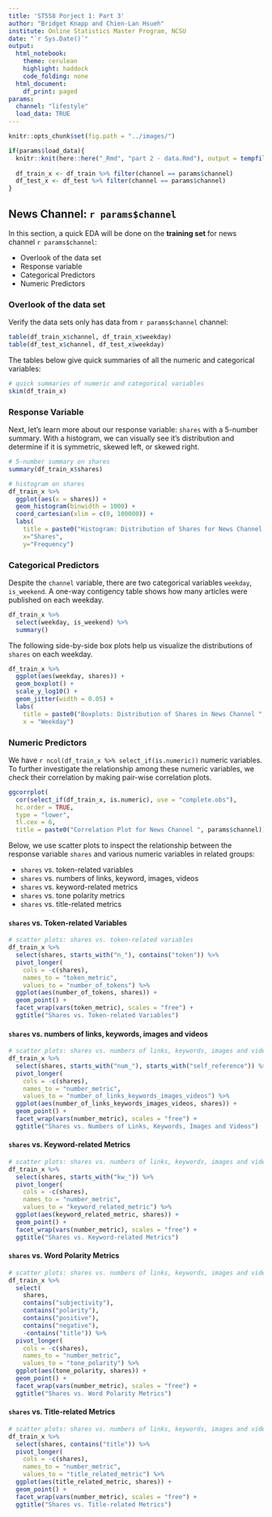 ```yaml
---
title: 'ST558 Porject 1: Part 3'
author: "Bridget Knapp and Chien-Lan Hsueh"
institute: Online Statistics Master Program, NCSU
date: "`r Sys.Date()`"
output:
  html_notebook:
    theme: cerulean
    highlight: haddock
    code_folding: none
  html_document:
    df_print: paged
params:
  channel: "lifestyle"
  load_data: TRUE
---
```



```r
knitr::opts_chunk$set(fig.path = "../images/")

if(params$load_data){
  knitr::knit(here::here("_Rmd", "part 2 - data.Rmd"), output = tempfile())
  
  df_train_x <- df_train %>% filter(channel == params$channel)
  df_test_x <- df_test %>% filter(channel == params$channel)
}
```



## News Channel: ``r params$channel``

In this section, a quick EDA will be done on the **training set** for news channel ``r params$channel``:

- Overlook of the data set
- Response variable
- Categorical Predictors
- Numeric Predictors


### Overlook of the data set

Verify the data sets only has data from ``r params$channel`` channel:
```r
table(df_train_x$channel, df_train_x$weekday)
table(df_test_x$channel, df_test_x$weekday)
```

The tables below give quick summaries of all the numeric and categorical variables:
```r
# quick summaries of numeric and categorical variables
skim(df_train_x)
```

### Response Variable

Next, let's learn more about our response variable: `shares` with a 5-number summary. With a histogram, we can visually see it's distribution and determine if it is symmetric, skewed left, or skewed right.

```r
# 5-number summary on shares
summary(df_train_x$shares)

# histogram on shares
df_train_x %>% 
  ggplot(aes(x = shares)) + 
  geom_histogram(binwidth = 1000) +
  coord_cartesian(xlim = c(0, 100000)) +
  labs(
    title = paste0("Histogram: Distribution of Shares for News Channel ", params$channel),
    x="Shares",
    y="Frequency")
```

### Categorical Predictors

Despite the `channel` variable, there are two categorical variables `weekday`, `is_weekend`. A one-way contigency table shows how many articles were published on each weekday.

```r
df_train_x %>% 
  select(weekday, is_weekend) %>% 
  summary()
```
The following side-by-side box plots help us visualize the distributions of `shares` on each weekday.

```r
df_train_x %>% 
  ggplot(aes(weekday, shares)) +
  geom_boxplot() +
  scale_y_log10() +
  geom_jitter(width = 0.05) +
  labs(
    title = paste0("Boxplots: Distribution of Shares in News Channel ", params$channel, " for Each Weekday"),
    x = "Weekday")
```

### Numeric Predictors

We have `r ncol(df_train_x %>% select_if(is.numeric))` numeric variables. To further investigate the relationship among these numeric variables, we check their correlation by making pair-wise correlation plots. 

```r
ggcorrplot(
  cor(select_if(df_train_x, is.numeric), use = "complete.obs"), 
  hc.order = TRUE, 
  type = "lower",
  tl.cex = 6,
  title = paste0("Correlation Plot for News Channel ", params$channel))
```

Below, we use scatter plots to inspect the relationship between the response variable `shares` and various numeric variables in related groups:

- `shares` vs. token-related variables
- `shares` vs. numbers of links, keyword, images, videos
- `shares` vs. keyword-related metrics
- `shares` vs. tone polarity metrics
- `shares` vs. title-related metrics

#### `shares` vs. Token-related Variables
```r
# scatter plots: shares vs. token-related variables
df_train_x %>% 
  select(shares, starts_with("n_"), contains("token")) %>% 
  pivot_longer(
    cols = -c(shares),
    names_to = "token_metric",
    values_to = "number_of_tokens") %>% 
  ggplot(aes(number_of_tokens, shares)) +
  geom_point() +
  facet_wrap(vars(token_metric), scales = "free") +
  ggtitle("Shares vs. Token-related Variables")
```

#### `shares` vs. numbers of links, keywords, images and videos
```r
# scatter plots: shares vs. numbers of links, keywords, images and videos
df_train_x %>% 
  select(shares, starts_with("num_"), starts_with("self_reference")) %>% 
  pivot_longer(
    cols = -c(shares),
    names_to = "number_metric",
    values_to = "number_of_links_keywords_images_videos") %>% 
  ggplot(aes(number_of_links_keywords_images_videos, shares)) +
  geom_point() +
  facet_wrap(vars(number_metric), scales = "free") +
  ggtitle("Shares vs. Numbers of Links, Keywords, Images and Videos")
```


#### `shares` vs. Keyword-related Metrics
```r
# scatter plots: shares vs. numbers of links, keywords, images and videos
df_train_x %>% 
  select(shares, starts_with("kw_")) %>% 
  pivot_longer(
    cols = -c(shares),
    names_to = "number_metric",
    values_to = "keyword_related_metric") %>% 
  ggplot(aes(keyword_related_metric, shares)) +
  geom_point() +
  facet_wrap(vars(number_metric), scales = "free") +
  ggtitle("Shares vs. Keyword-related Metrics")
```

#### `shares` vs. Word Polarity Metrics
```r
# scatter plots: shares vs. numbers of links, keywords, images and videos
df_train_x %>% 
  select(
    shares, 
    contains("subjectivity"), 
    contains("polarity"), 
    contains("positive"), 
    contains("negative"),
    -contains("title")) %>% 
  pivot_longer(
    cols = -c(shares),
    names_to = "number_metric",
    values_to = "tone_polarity") %>% 
  ggplot(aes(tone_polarity, shares)) +
  geom_point() +
  facet_wrap(vars(number_metric), scales = "free") +
  ggtitle("Shares vs. Word Polarity Metrics")
```

#### `shares` vs. Title-related Metrics
```r
# scatter plots: shares vs. numbers of links, keywords, images and videos
df_train_x %>% 
  select(shares, contains("title")) %>% 
  pivot_longer(
    cols = -c(shares),
    names_to = "number_metric",
    values_to = "title_related_metric") %>% 
  ggplot(aes(title_related_metric, shares)) +
  geom_point() +
  facet_wrap(vars(number_metric), scales = "free") +
  ggtitle("Shares vs. Title-related Metrics")
```